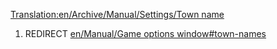 [[Translation:en/Archive/Manual/Settings/Town name]]
#REDIRECT [[en/Manual/Game options window#town-names]]